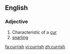 ==English==

===Adjective===
{{en-adj}}

# Characteristic of a [[cur]]
# [[snarling]]

[[fa:currish]]
[[vi:currish]]
[[zh:currish]]